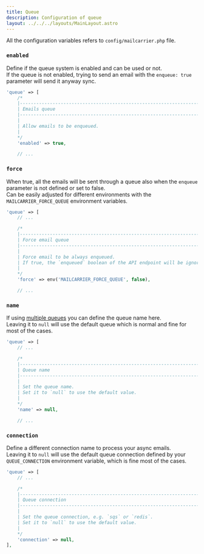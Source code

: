 ```yaml
---
title: Queue
description: Configuration of queue
layout: ../../../layouts/MainLayout.astro
---
```


All the configuration variables refers to `config/mailcarrier.php` file.

### `enabled`

Define if the queue system is enabled and can be used or not.  
If the queue is not enabled, trying to send an email with the `enqueue: true` parameter will send it anyway sync.

```php
'queue' => [
    /*
    |--------------------------------------------------------------------------
    | Emails queue
    |--------------------------------------------------------------------------
    |
    | Allow emails to be enqueued.
    |
    */
    'enabled' => true,

    // ...
```

### `force`

When true, all the emails will be sent through a queue also when the `enqueue` parameter is not defined or set to false.  
Can be easily adjusted for different environments with the `MAILCARRIER_FORCE_QUEUE` environment variables.

```php
'queue' => [
    // ...

    /*
    |--------------------------------------------------------------------------
    | Force email queue
    |--------------------------------------------------------------------------
    |
    | Force email to be always enqueued.
    | If true, the `enqueued` boolean of the API endpoint will be ignored.
    |
    */
    'force' => env('MAILCARRIER_FORCE_QUEUE', false),

    // ...
```

### `name`

If using [multiple queues](https://laravel.com/docs/9.x/queues#connections-vs-queues) you can define the queue name here.  
Leaving it to `null` will use the default queue which is normal and fine for most of the cases.

```php
'queue' => [
    // ...

    /*
    |--------------------------------------------------------------------------
    | Queue name
    |--------------------------------------------------------------------------
    |
    | Set the queue name.
    | Set it to `null` to use the default value.
    |
    */
    'name' => null,

    // ...
```

### `connection`

Define a different connection name to process your async emails.  
Leaving it to `null` will use the default queue connection defined by your `QUEUE_CONNECTION` environment variable, which is fine most of the cases.

```php
'queue' => [
    // ...

    /*
    |--------------------------------------------------------------------------
    | Queue connection
    |--------------------------------------------------------------------------
    |
    | Set the queue connection, e.g. `sqs` or `redis`.
    | Set it to `null` to use the default value.
    |
    */
    'connection' => null,
],
```
